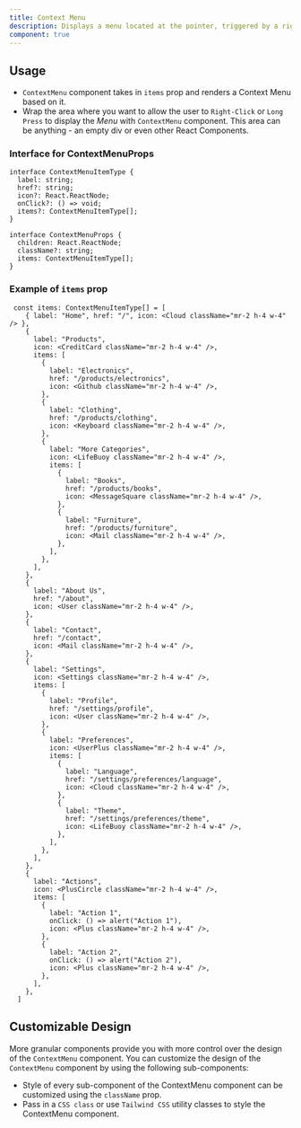 ```yaml
---
title: Context Menu
description: Displays a menu located at the pointer, triggered by a right click or a long press.
component: true
---
```


<ComponentPreview
  name="context-menu-demo"
/>

## Usage
- `ContextMenu` component takes in `items` prop and renders a Context Menu based on it.
- Wrap the area where you want to allow the user to `Right-Click` or `Long Press` to display the *Menu* with `ContextMenu` component. This area can be anything - an empty div or even other React Components.

### Interface for ContextMenuProps
```tsx
interface ContextMenuItemType {
  label: string;
  href?: string;
  icon?: React.ReactNode;
  onClick?: () => void;
  items?: ContextMenuItemType[];
}

interface ContextMenuProps {
  children: React.ReactNode;
  className?: string;
  items: ContextMenuItemType[];
}
```

### Example of `items` prop
```tsx
 const items: ContextMenuItemType[] = [
    { label: "Home", href: "/", icon: <Cloud className="mr-2 h-4 w-4" /> },
    {
      label: "Products",
      icon: <CreditCard className="mr-2 h-4 w-4" />,
      items: [
        {
          label: "Electronics",
          href: "/products/electronics",
          icon: <Github className="mr-2 h-4 w-4" />,
        },
        {
          label: "Clothing",
          href: "/products/clothing",
          icon: <Keyboard className="mr-2 h-4 w-4" />,
        },
        {
          label: "More Categories",
          icon: <LifeBuoy className="mr-2 h-4 w-4" />,
          items: [
            {
              label: "Books",
              href: "/products/books",
              icon: <MessageSquare className="mr-2 h-4 w-4" />,
            },
            {
              label: "Furniture",
              href: "/products/furniture",
              icon: <Mail className="mr-2 h-4 w-4" />,
            },
          ],
        },
      ],
    },
    {
      label: "About Us",
      href: "/about",
      icon: <User className="mr-2 h-4 w-4" />,
    },
    {
      label: "Contact",
      href: "/contact",
      icon: <Mail className="mr-2 h-4 w-4" />,
    },
    {
      label: "Settings",
      icon: <Settings className="mr-2 h-4 w-4" />,
      items: [
        {
          label: "Profile",
          href: "/settings/profile",
          icon: <User className="mr-2 h-4 w-4" />,
        },
        {
          label: "Preferences",
          icon: <UserPlus className="mr-2 h-4 w-4" />,
          items: [
            {
              label: "Language",
              href: "/settings/preferences/language",
              icon: <Cloud className="mr-2 h-4 w-4" />,
            },
            {
              label: "Theme",
              href: "/settings/preferences/theme",
              icon: <LifeBuoy className="mr-2 h-4 w-4" />,
            },
          ],
        },
      ],
    },
    {
      label: "Actions",
      icon: <PlusCircle className="mr-2 h-4 w-4" />,
      items: [
        {
          label: "Action 1",
          onClick: () => alert("Action 1"),
          icon: <Plus className="mr-2 h-4 w-4" />,
        },
        {
          label: "Action 2",
          onClick: () => alert("Action 2"),
          icon: <Plus className="mr-2 h-4 w-4" />,
        },
      ],
    },
  ]
```

## Customizable Design
More granular components provide you with more control over the design of the `ContextMenu` component. You can customize the design of the `ContextMenu` component by using the following sub-components:

<ComponentPreview
  name="context-menu-granular"
  />
- Style of every sub-component of the ContextMenu component can be customized using the `className` prop.
- Pass in a `CSS class` or use `Tailwind CSS` utility classes to style the ContextMenu component.